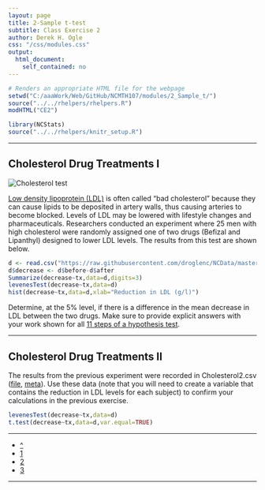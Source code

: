 ```yaml
---
layout: page
title: 2-Sample t-test
subtitle: Class Exercise 2
author: Derek H. Ogle
css: "/css/modules.css"
output:
  html_document:
    self_contained: no
---
```


```r
# Renders an appropriate HTML file for the webpage
setwd("C:/aaaWork/Web/GitHub/NCMTH107/modules/2_Sample_t/")
source("../../rhelpers/rhelpers.R")
modHTML("CE2")
```

```r
library(NCStats)
source("../../rhelpers/knitr_setup.R")
```

----

## Cholesterol Drug Treatments I
<img src="http://derekogle.com/NCMTH107/modules/zimgs/cholesterol_blood_test.jpg" alt="Cholesterol test" class="img-right">

[Low density lipoprotein (LDL)](https://en.wikipedia.org/wiki/Low-density_lipoprotein) is often called "bad cholesterol" because they can cause lipids to be deposited in artery walls, thus causing arteries to become blocked.  Levels of LDL may be lowered with lifestyle changes and pharmaceuticals.  Researchers conducted an experiment where 25 men with high cholesterol were randomly assigned one of two drugs (Befizal and Lipanthyl) designed to lower LDL levels.  The results from this test are shown below.

```r
d <- read.csv("https://raw.githubusercontent.com/droglenc/NCData/master/Cholesterol2.csv")
d$decrease <- d$before-d$after
Summarize(decrease~tx,data=d,digits=3)
levenesTest(decrease~tx,data=d)
hist(decrease~tx,data=d,xlab="Reduction in LDL (g/l)")
```

Determine, at the 5% level, if there is a difference in the mean decrease in LDL between the two drugs.  Make sure to provide explicit answers with your work shown for all [11 steps of a hypothesis test](../Hypothesis_Testing/11-steps.html).

----

## Cholesterol Drug Treatments II

The results from the previous experiment were recorded in Cholesterol2.csv ([file](https://raw.githubusercontent.com/droglenc/NCData/master/Cholesterol2.csv), [meta](https://github.com/droglenc/NCData/blob/master/Cholesterol2_meta.txt)).  Use these data (note that you will need to create a variable that contains the reduction in LDL levels for each subject) to confirm your calculations in the previous exercise.

```r
levenesTest(decrease~tx,data=d)
t.test(decrease~tx,data=d,var.equal=TRUE)
```


----

<div class="text-center">
<ul class="pagination pagination-lg">
  <li><a href="index.html">^</a></li>
  <li><a href="CE1.html">1</a></li>
  <li class="active"><a href="#">2</a></li>
  <li><a href="CE3.html">3</a></li>
</ul>
</div>

----
